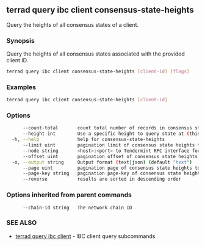 ## terrad query ibc client consensus-state-heights

Query the heights of all consensus states of a client.

### Synopsis

Query the heights of all consensus states associated with the provided client ID.

```sh Terrad
terrad query ibc client consensus-state-heights [client-id] [flags]
```

### Examples

```sh Terrad
terrad query ibc client consensus-state-heights [client-id]
```

### Options

```sh Terrad
      --count-total       count total number of records in consensus state heights to query for
      --height int        Use a specific height to query state at (this can error if the node is pruning state)
  -h, --help              help for consensus-state-heights
      --limit uint        pagination limit of consensus state heights to query for (default 100)
      --node string       <host>:<port> to Tendermint RPC interface for this chain (default "tcp://localhost:26657")
      --offset uint       pagination offset of consensus state heights to query for
  -o, --output string     Output format (text|json) (default "text")
      --page uint         pagination page of consensus state heights to query for. This sets offset to a multiple of limit (default 1)
      --page-key string   pagination page-key of consensus state heights to query for
      --reverse           results are sorted in descending order
```

### Options inherited from parent commands

```
      --chain-id string   The network chain ID
```

### SEE ALSO

* [terrad query ibc client](terrad_query_ibc_client.md)	 - IBC client query subcommands


